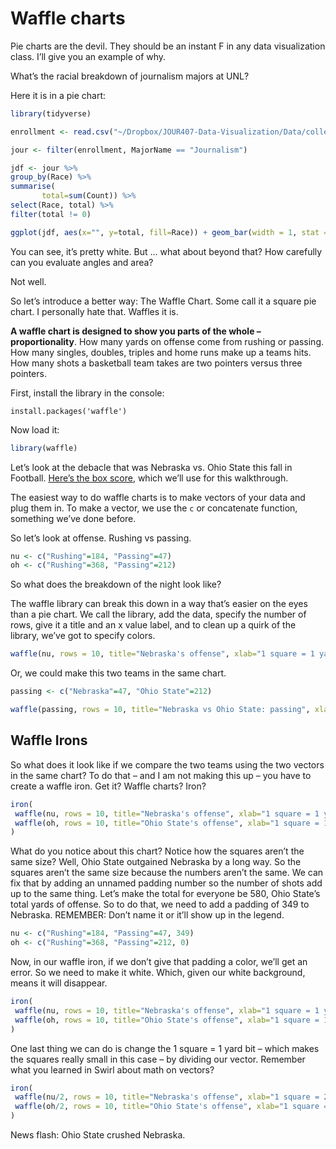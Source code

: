 # Waffle charts

Pie charts are the devil. They should be an instant F in any data visualization class. I'll give you an example of why.

What's the racial breakdown of journalism majors at UNL?

Here it is in a pie chart:

```r
library(tidyverse)

enrollment <- read.csv("~/Dropbox/JOUR407-Data-Visualization/Data/collegeenrollment.csv")

jour <- filter(enrollment, MajorName == "Journalism")

jdf <- jour %>% 
group_by(Race) %>%
summarise(
       total=sum(Count)) %>%
select(Race, total) %>% 
filter(total != 0)

ggplot(jdf, aes(x="", y=total, fill=Race)) + geom_bar(width = 1, stat = "identity") + coord_polar("y", start=0)
```

You can see, it's pretty white. But ... what about beyond that? How carefully can you evaluate angles and area?

Not well.

So let's introduce a better way: The Waffle Chart. Some call it a square pie chart. I personally hate that. Waffles it is. 

**A waffle chart is designed to show you parts of the whole -- proportionality**. How many yards on offense come from rushing or passing. How many singles, doubles, triples and home runs make up a teams hits. How many shots a basketball team takes are two pointers versus three pointers. 

First, install the library in the console: 

`install.packages('waffle')`

Now load it: 

```r
library(waffle)
```

Let's look at the debacle that was Nebraska vs. Ohio State this fall in Football. [Here's the box score](https://www.espn.com/college-football/matchup?gameId=401112241), which we'll use for this walkthrough. 

The easiest way to do waffle charts is to make vectors of your data and plug them in. To make a vector, we use the `c` or concatenate function, something we've done before. 

So let's look at offense. Rushing vs passing. 

```r
nu <- c("Rushing"=184, "Passing"=47)
oh <- c("Rushing"=368, "Passing"=212)
```

So what does the breakdown of the night look like?

The waffle library can break this down in a way that's easier on the eyes than a pie chart. We call the library, add the data, specify the number of rows, give it a title and an x value label, and to clean up a quirk of the library, we've got to specify colors. 

```r
waffle(nu, rows = 10, title="Nebraska's offense", xlab="1 square = 1 yard", colors = c("black", "red"))
```

Or, we could make this two teams in the same chart.

```r
passing <- c("Nebraska"=47, "Ohio State"=212)
```

```r
waffle(passing, rows = 10, title="Nebraska vs Ohio State: passing", xlab="1 square = 1 yard", colors = c("red", "black"))
```

## Waffle Irons

So what does it look like if we compare the two teams using the two vectors in the same chart? To do that -- and I am not making this up -- you have to create a waffle iron. Get it? Waffle charts? Iron? 

```r
iron(
 waffle(nu, rows = 10, title="Nebraska's offense", xlab="1 square = 1 yard", colors = c("black", "red")),
 waffle(oh, rows = 10, title="Ohio State's offense", xlab="1 square = 1 yard", colors = c("black", "red"))
)
```

What do you notice about this chart? Notice how the squares aren't the same size? Well, Ohio State outgained Nebraska by a long way. So the squares aren't the same size because the numbers aren't the same. We can fix that by adding an unnamed padding number so the number of shots add up to the same thing. Let's make the total for everyone be 580, Ohio State's total yards of offense. So to do that, we need to add a padding of 349 to Nebraska. REMEMBER: Don't name it or it'll show up in the legend.

```r
nu <- c("Rushing"=184, "Passing"=47, 349)
oh <- c("Rushing"=368, "Passing"=212, 0)
```

Now, in our waffle iron, if we don't give that padding a color, we'll get an error. So we need to make it white. Which, given our white background, means it will disappear.

```r
iron(
 waffle(nu, rows = 10, title="Nebraska's offense", xlab="1 square = 1 yard", colors = c("black", "red", "white")),
 waffle(oh, rows = 10, title="Ohio State's offense", xlab="1 square = 1 yard", colors = c("black", "red", "white"))
)
```

One last thing we can do is change the 1 square = 1 yard bit -- which makes the squares really small in this case -- by dividing our vector. Remember what you learned in Swirl about math on vectors?

```r
iron(
 waffle(nu/2, rows = 10, title="Nebraska's offense", xlab="1 square = 2 yards", colors = c("black", "red", "white")),
 waffle(oh/2, rows = 10, title="Ohio State's offense", xlab="1 square = 2 yards", colors = c("black", "red", "white"))
)
```

News flash: Ohio State crushed Nebraska. 
